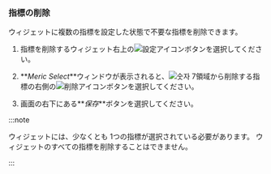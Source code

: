 ### 指標の削除

ウィジェットに複数の指標を設定した状態で不要な指標を削除できます。

1.  指標を削除するウィジェット右上の![設定アイコン](/img/ico-setting.svg)ボタンを選択してください。

2.  **_Meric Select_**ウィンドウが表示されると、![숫자 7](/img/number-07.png)領域から削除する指標の右側の![削除アイコン](/img/ico-trash.svg)ボタンを選択してください。

3.  画面の右下にある**_保存_**ボタンを選択してください。

:::note

ウィジェットには、少なくとも 1つの指標が選択されている必要があります。 ウィジェットのすべての指標を削除することはできません。

:::
